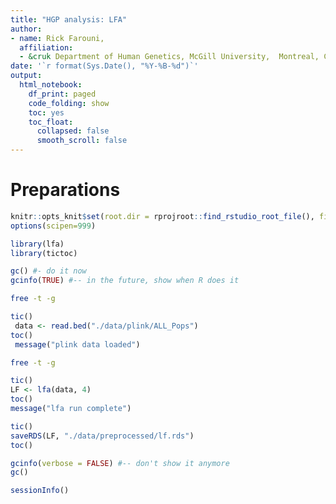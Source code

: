 ```yaml
---
title: "HGP analysis: LFA"
author: 
- name: Rick Farouni, 
  affiliation:
  - &cruk Department of Human Genetics, McGill University,  Montreal, Canada
date: '`r format(Sys.Date(), "%Y-%B-%d")`'
output:
  html_notebook:
    df_print: paged
    code_folding: show
    toc: yes
    toc_float: 
      collapsed: false
      smooth_scroll: false
---
```


# Preparations

```r
knitr::opts_knit$set(root.dir = rprojroot::find_rstudio_root_file(), fig.width=16)
options(scipen=999)
```

```r
library(lfa)
library(tictoc)
```
```r
gc() #- do it now
gcinfo(TRUE) #-- in the future, show when R does it
```

```bash
free -t -g
```



```r
tic()
 data <- read.bed("./data/plink/ALL_Pops")
toc()
 message("plink data loaded")
```


```bash
free -t -g
```

```r
tic()
LF <- lfa(data, 4)
toc()
message("lfa run complete")
```

```r
tic()
saveRDS(LF, "./data/preprocessed/lf.rds")
toc()
```
```r
gcinfo(verbose = FALSE) #-- don't show it anymore
gc()
```

```r
sessionInfo()
```








